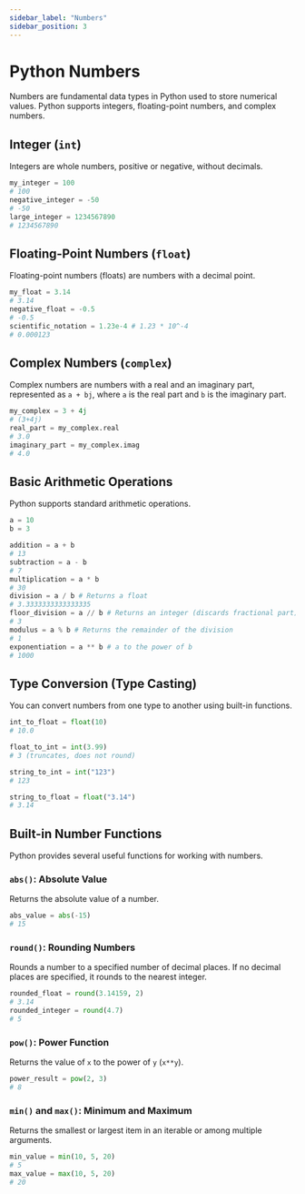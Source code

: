 ```yaml
---
sidebar_label: "Numbers"
sidebar_position: 3
---
```


# Python Numbers

Numbers are fundamental data types in Python used to store numerical values. Python supports integers, floating-point numbers, and complex numbers.

## Integer (`int`)

Integers are whole numbers, positive or negative, without decimals.

```python
my_integer = 100
# 100
negative_integer = -50
# -50
large_integer = 1234567890
# 1234567890
```

## Floating-Point Numbers (`float`)

Floating-point numbers (floats) are numbers with a decimal point.

```python
my_float = 3.14
# 3.14
negative_float = -0.5
# -0.5
scientific_notation = 1.23e-4 # 1.23 * 10^-4
# 0.000123
```

## Complex Numbers (`complex`)

Complex numbers are numbers with a real and an imaginary part, represented as `a + bj`, where `a` is the real part and `b` is the imaginary part.

```python
my_complex = 3 + 4j
# (3+4j)
real_part = my_complex.real
# 3.0
imaginary_part = my_complex.imag
# 4.0
```

## Basic Arithmetic Operations

Python supports standard arithmetic operations.

```python
a = 10
b = 3

addition = a + b
# 13
subtraction = a - b
# 7
multiplication = a * b
# 30
division = a / b # Returns a float
# 3.3333333333333335
floor_division = a // b # Returns an integer (discards fractional part)
# 3
modulus = a % b # Returns the remainder of the division
# 1
exponentiation = a ** b # a to the power of b
# 1000
```

## Type Conversion (Type Casting)

You can convert numbers from one type to another using built-in functions.

```python
int_to_float = float(10)
# 10.0

float_to_int = int(3.99)
# 3 (truncates, does not round)

string_to_int = int("123")
# 123

string_to_float = float("3.14")
# 3.14
```

## Built-in Number Functions

Python provides several useful functions for working with numbers.

### `abs()`: Absolute Value

Returns the absolute value of a number.

```python
abs_value = abs(-15)
# 15
```

### `round()`: Rounding Numbers

Rounds a number to a specified number of decimal places. If no decimal places are specified, it rounds to the nearest integer.

```python
rounded_float = round(3.14159, 2)
# 3.14
rounded_integer = round(4.7)
# 5
```

### `pow()`: Power Function

Returns the value of `x` to the power of `y` (`x**y`).

```python
power_result = pow(2, 3)
# 8
```

### `min()` and `max()`: Minimum and Maximum

Returns the smallest or largest item in an iterable or among multiple arguments.

```python
min_value = min(10, 5, 20)
# 5
max_value = max(10, 5, 20)
# 20
```
